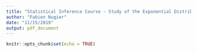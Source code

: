 ```yaml
---
title: "Statistical Inference Course - Study of the Exponential Distribution"
author: "Fabien Nugier"
date: "11/15/2019"
output: pdf_document
---
```


```r
knitr::opts_chunk$set(echo = TRUE)
```



